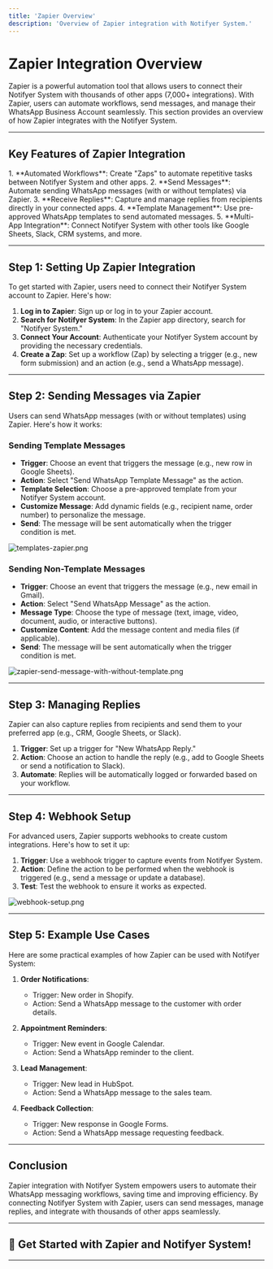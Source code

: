 ```yaml
---
title: 'Zapier Overview'
description: 'Overview of Zapier integration with Notifyer System.'
---
```


# Zapier Integration Overview

<div className="bg-blue-50 p-6 rounded-lg my-6">
  <p className="text-lg">
    Zapier is a powerful automation tool that allows users to connect their Notifyer System with thousands of other apps (7,000+ integrations). With Zapier, users can automate workflows, send messages, and manage their WhatsApp Business Account seamlessly. This section provides an overview of how Zapier integrates with the Notifyer System.
  </p>
</div>

---

## Key Features of Zapier Integration

<div className="bg-white p-6 rounded-lg border border-gray-200 shadow-sm">
1. **Automated Workflows**: Create "Zaps" to automate repetitive tasks between Notifyer System and other apps.
2. **Send Messages**: Automate sending WhatsApp messages (with or without templates) via Zapier.
3. **Receive Replies**: Capture and manage replies from recipients directly in your connected apps.
4. **Template Management**: Use pre-approved WhatsApp templates to send automated messages.
5. **Multi-App Integration**: Connect Notifyer System with other tools like Google Sheets, Slack, CRM systems, and more.
</div>

---

## Step 1: Setting Up Zapier Integration

<div className="bg-white p-6 rounded-lg border border-gray-200 shadow-sm">
To get started with Zapier, users need to connect their Notifyer System account to Zapier. Here's how:

1. **Log in to Zapier**: Sign up or log in to your Zapier account.
2. **Search for Notifyer System**: In the Zapier app directory, search for "Notifyer System."
3. **Connect Your Account**: Authenticate your Notifyer System account by providing the necessary credentials.
4. **Create a Zap**: Set up a workflow (Zap) by selecting a trigger (e.g., new form submission) and an action (e.g., send a WhatsApp message).
</div>

---

## Step 2: Sending Messages via Zapier

<div className="bg-white p-6 rounded-lg border border-gray-200 shadow-sm">
Users can send WhatsApp messages (with or without templates) using Zapier. Here's how it works:

### Sending Template Messages

- **Trigger**: Choose an event that triggers the message (e.g., new row in Google Sheets).
- **Action**: Select "Send WhatsApp Template Message" as the action.
- **Template Selection**: Choose a pre-approved template from your Notifyer System account.
- **Customize Message**: Add dynamic fields (e.g., recipient name, order number) to personalize the message.
- **Send**: The message will be sent automatically when the trigger condition is met.

![templates-zapier.png](https://i.ibb.co/Rp2xL8L0/templates-zapier.png)

### Sending Non-Template Messages

- **Trigger**: Choose an event that triggers the message (e.g., new email in Gmail).
- **Action**: Select "Send WhatsApp Message" as the action.
- **Message Type**: Choose the type of message (text, image, video, document, audio, or interactive buttons).
- **Customize Content**: Add the message content and media files (if applicable).
- **Send**: The message will be sent automatically when the trigger condition is met.

![zapier-send-message-with-without-template.png](https://i.ibb.co/60jhJvQj/zapier-send-message-with-without-template.png)
</div>

---

## Step 3: Managing Replies

<div className="bg-white p-6 rounded-lg border border-gray-200 shadow-sm">
Zapier can also capture replies from recipients and send them to your preferred app (e.g., CRM, Google Sheets, or Slack).

1. **Trigger**: Set up a trigger for "New WhatsApp Reply."
2. **Action**: Choose an action to handle the reply (e.g., add to Google Sheets or send a notification to Slack).
3. **Automate**: Replies will be automatically logged or forwarded based on your workflow.
</div>

---

## Step 4: Webhook Setup

<div className="bg-white p-6 rounded-lg border border-gray-200 shadow-sm">
For advanced users, Zapier supports webhooks to create custom integrations. Here's how to set it up:

1. **Trigger**: Use a webhook trigger to capture events from Notifyer System.
2. **Action**: Define the action to be performed when the webhook is triggered (e.g., send a message or update a database).
3. **Test**: Test the webhook to ensure it works as expected.

![webhook-setup.png](https://i.ibb.co/Q3gR2yvQ/webhook-setup.png)
</div>

---

## Step 5: Example Use Cases

<div className="bg-white p-6 rounded-lg border border-gray-200 shadow-sm">
Here are some practical examples of how Zapier can be used with Notifyer System:

1. **Order Notifications**:

   - Trigger: New order in Shopify.
   - Action: Send a WhatsApp message to the customer with order details.

2. **Appointment Reminders**:

   - Trigger: New event in Google Calendar.
   - Action: Send a WhatsApp reminder to the client.

3. **Lead Management**:

   - Trigger: New lead in HubSpot.
   - Action: Send a WhatsApp message to the sales team.

4. **Feedback Collection**:
   - Trigger: New response in Google Forms.
   - Action: Send a WhatsApp message requesting feedback.
</div>

---

## Conclusion

<div className="bg-blue-50 p-6 rounded-lg my-6">
Zapier integration with Notifyer System empowers users to automate their WhatsApp messaging workflows, saving time and improving efficiency. By connecting Notifyer System with Zapier, users can send messages, manage replies, and integrate with thousands of other apps seamlessly.
</div>

---

<div className="bg-gradient-to-r from-blue-500 to-blue-600 text-white p-8 rounded-lg my-8">
  <h2 className="text-2xl font-bold mb-4">🚀 Get Started with Zapier and Notifyer System!</h2>
</div>

--- 